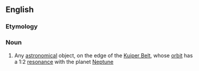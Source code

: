==English==

===Etymology===
{{blend|en|two|plutino}}

===Noun===
{{en-noun}}

# {{lb|en|informal|astronomy}} Any [[astronomical]] object, on the edge of the [[Kuiper Belt]], whose [[orbit]] has a 1:2 [[resonance]] with the planet [[Neptune]]
